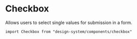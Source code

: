 

<Meta of={Stories} />

# Checkbox

Allows users to select single values for submission in a form.

`import Checkbox from "design-system/components/checkbox"`

<Canvas of={Stories.Overview} />

<ArgTypes />
